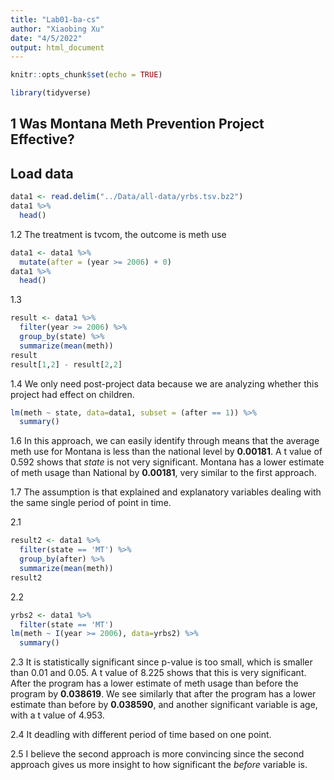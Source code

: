 ```yaml
---
title: "Lab01-ba-cs"
author: "Xiaobing Xu"
date: "4/5/2022"
output: html_document
---
```


```r
knitr::opts_chunk$set(echo = TRUE)
```

```r
library(tidyverse)
```

## 1 Was Montana Meth Prevention Project Effective?

## Load data 

```r
data1 <- read.delim("../Data/all-data/yrbs.tsv.bz2")
data1 %>%
  head()
```
1.2
The treatment is tvcom, the outcome is meth use

```r
data1 <- data1 %>%
  mutate(after = (year >= 2006) + 0)
data1 %>%
  head()
```

1.3
```r
result <- data1 %>%
  filter(year >= 2006) %>%
  group_by(state) %>%
  summarize(mean(meth))
result
result[1,2] - result[2,2]
```

1.4
We only need post-project data because we are analyzing whether this project had effect on children.

```r
lm(meth ~ state, data=data1, subset = (after == 1)) %>%
  summary()
```
1.6
In this approach, we can easily identify through means that the average meth use for Montana is less than the national level by **0.00181**. A t value of 0.592 shows that *state* is not very significant. Montana has a lower estimate of meth usage than National by **0.00181**, very similar to the first approach. 


1.7
The assumption is that explained and explanatory variables dealing with the same single period of point in time.

2.1
```r
result2 <- data1 %>%
  filter(state == 'MT') %>%
  group_by(after) %>%
  summarize(mean(meth))
result2
```
2.2
```r
yrbs2 <- data1 %>%
  filter(state == 'MT')
lm(meth ~ I(year >= 2006), data=yrbs2) %>%
  summary()
```

2.3
It is statistically significant since p-value is too small, which is smaller than 0.01 and 0.05.  A t value of 8.225 shows that this is very significant. After the program has a lower estimate of meth usage than before the program by **0.038619**. We see similarly that after the program has a lower estimate than before by **0.038590**, and another significant variable is age, with a t value of 4.953.

2.4
It deadling with different period of time based on one point.

2.5
I believe the second approach is more convincing since the second approach gives us more insight to how significant the *before* variable is.
